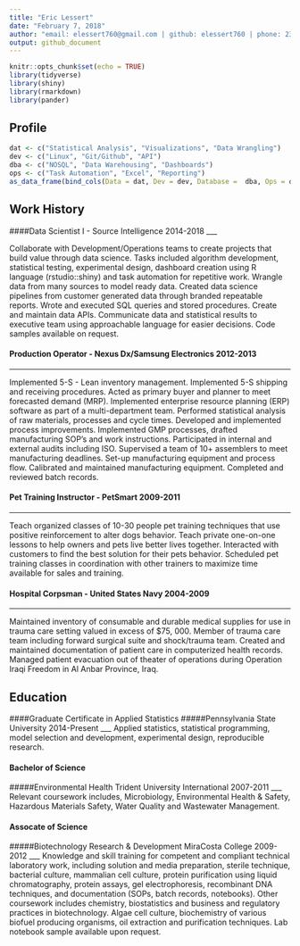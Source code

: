 ```yaml
---
title: "Eric Lessert"
date: "February 7, 2018"
author: "email: elessert760@gmail.com | github: elessert760 | phone: 239.682.3043"
output: github_document
---
```


```r
knitr::opts_chunk$set(echo = TRUE)
library(tidyverse)
library(shiny)
library(rmarkdown)
library(pander)
```

## Profile

```r

dat <- c("Statistical Analysis", "Visualizations", "Data Wrangling")
dev <- c("Linux", "Git/Github", "API")
dba <- c("NOSQL", "Data Warehousing", "Dashboards")
ops <- c("Task Automation", "Excel", "Reporting")
as_data_frame(bind_cols(Data = dat, Dev = dev, Database =  dba, Ops = ops)) %>% pander()

```


## Work History

####Data Scientist I - Source Intelligence 2014-2018
___
  
  Collaborate with Development/Operations teams to create projects that build value through data science. Tasks included algorithm development, statistical testing, experimental design, dashboard creation using R language (rstudio::shiny) and task automation for repetitive work. Wrangle data from many sources to model ready data. Created data science pipelines from customer generated data through branded repeatable reports. Wrote and executed SQL queries and stored procedures. Create and maintain data APIs. Communicate data and statistical results to executive team using approachable language for easier decisions. Code samples available on request.
  
#### Production Operator - Nexus Dx/Samsung Electronics  2012-2013
____

  Implemented 5-S - Lean inventory management. Implemented 5-S shipping and receiving procedures. Acted as primary buyer and planner to meet forecasted demand (MRP). Implemented enterprise resource planning (ERP) software as part of a multi-department team.  Performed statistical analysis of raw materials, processes and cycle times. Developed and implemented process improvements. Implemented GMP processes, drafted manufacturing SOP’s and work instructions. Participated in internal and external audits including ISO. Supervised a team of 10+ assemblers to meet manufacturing deadlines. Set-up manufacturing equipment and process flow. Calibrated and maintained manufacturing equipment. Completed and reviewed batch records.
  
#### Pet Training Instructor - PetSmart 2009-2011
___

  Teach organized classes of 10-30 people pet training techniques that use positive reinforcement to alter dogs behavior. Teach private one-on-one lessons to help owners and pets live better lives together. Interacted with customers to find the best solution for their pets behavior. Scheduled pet training classes in coordination with other trainers to maximize time available for sales and training. 


#### Hospital Corpsman - United States Navy 2004-2009
___ 

 Maintained inventory of consumable and durable medical supplies for use in trauma care setting valued in excess of $75, 000. Member of trauma care team including forward surgical suite and shock/trauma team. Created and maintained documentation of patient care in computerized health records. Managed patient evacuation out of theater of operations during Operation Iraqi Freedom in Al Anbar Province, Iraq. 
 
 
## Education
 
####Graduate Certificate in Applied Statistics 
#####Pennsylvania State University 2014-Present
 ___
Applied statistics, statistical programming, model selection and development, experimental design, reproducible research.



#### Bachelor of Science 
#####Environmental Health Trident University International 2007-2011
___
Relevant coursework includes, Microbiology, Environmental Health & Safety, Hazardous Materials Safety, Water Quality and Wastewater Management.

#### Assocate of Science
#####Biotechnology Research & Development MiraCosta College 2009-2012
___
Knowledge and skill training for competent and compliant technical laboratory work, including solution and media preparation, sterile technique, bacterial culture, mammalian cell culture, protein purification using liquid chromatography, protein assays, gel electrophoresis, recombinant DNA techniques, and documentation (SOPs, batch records, notebooks). Other coursework includes chemistry, biostatistics and business and regulatory practices in biotechnology. Algae cell culture, biochemistry of various biofuel producing organisms, oil extraction and purification techniques. Lab notebook sample available upon request.

